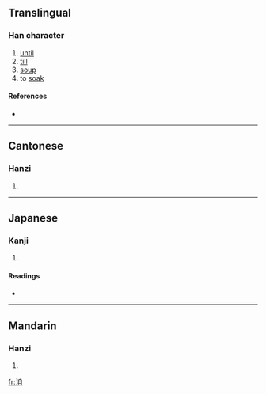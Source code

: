 ==Translingual==

===Han character===
{{Han char|rn=85|rad=水|as=06|sn=9|four=3610<sub>0</sub>|canj=水竹月山 (EHBU)}}

# [[until]]
# [[till]]
# [[soup]]
# to [[soak]]

====References====
* {{Han ref|kx=0619.340|dkj=17369|dj=1015.050|hdz=31610.050|uh=6D0E|ud=27918|bh=ACAD|bd=44205}}

----

==Cantonese==

===Hanzi===
{{yue-hanzi|jyut=|y=gei3, gei6}}

# {{defn|Cantonese|sort=水06}}

----

==Japanese==

===Kanji===
{{ja-kanji|grade=|rs=水06}}

# {{defn|Japanese|sort=水06}}

====Readings====
* {{ja-readings|on=[[き]] (ki), [[ぎ]] (gi)|kun=[[そそぐ]] (sosogu)}}

----

==Mandarin==

===Hanzi===
{{cmn-hanzi|pin=[[jì]] ([[ji4]])|wg=chi<sup>4</sup>}}

# {{defn|Mandarin|sort=水06}}

[[fr:洎]]